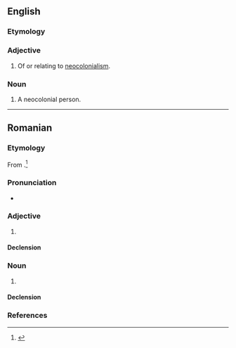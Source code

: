 ==English==

===Etymology===
{{prefix|en|neo|colonialist}}

===Adjective===
{{en-adj}}

# Of or relating to [[neocolonialism]].
#: {{syn|en|neocolonial|neocolonist}}

===Noun===
{{en-noun}}

# A neocolonial person.
#: {{syn|en|neocolonist}}

----

==Romanian==

===Etymology===
From {{bor|ro|fr|néo-colonialiste||neocolonialist}}.<ref>{{R:DEX}}</ref>

===Pronunciation===
* {{IPA|ro|/ne.o.ko.lo.nji.ˈlist/}}

===Adjective===
{{ro-adj|4}}

# {{l|en|neocolonialist}}

====Declension====
{{ro-adj-4|mpl=neocolonialiști}}

===Noun===
{{ro-noun|m|neocolonialiști|f=neocolonialistă}}

# {{l|en|neocolonialist}}

====Declension====
{{ro-noun-m|pl=neocolonialiști}}

===References===
<references/>